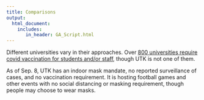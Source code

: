 ```yaml
---
title: Comparisons
output:
  html_document:
    includes:
       in_header: GA_Script.html
---
```


Different universities vary in their approaches. Over [800 universities require covid vaccination for students and/or staff](https://www.chronicle.com/blogs/live-coronavirus-updates/heres-a-list-of-colleges-that-will-require-students-to-be-vaccinated-against-covid-19), though UTK is not one of them.

As of Sep. 8, UTK has an indoor mask mandate, no reported surveillance of cases, and no vaccination requirement. It is hosting football games and other events with no social distancing or masking requirement, though people may choose to wear masks.